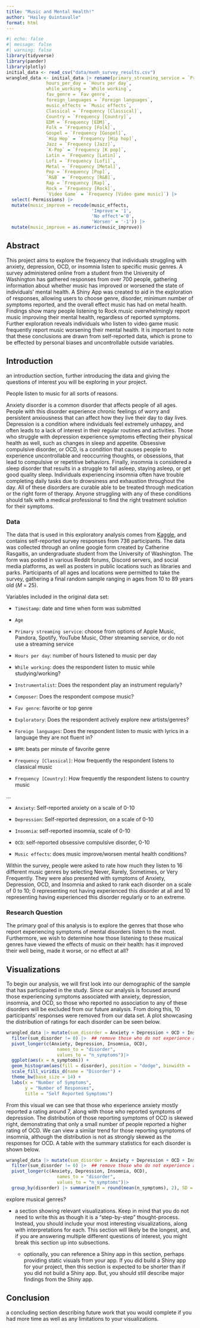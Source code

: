 ```yaml
---
title: "Music and Mental Health!"
author: "Hailey Quintavalle"
format: html
---
```


```r
#| echo: false
#| message: false
#| warning: false
library(tidyverse)
library(pander)
library(plotly)
initial_data <- read_csv("data/mxmh_survey_results.csv")
wrangled_data <- initial_data |> rename(primary_streaming_service = `Primary streaming service`,
               hours_per_day = `Hours per day`,
               while_working = `While working`,
               fav_genre = `Fav genre`,
               foreign_languages = `Foreign languages`,
               music_effects = `Music effects`,
               Classical = `Frequency [Classical]`,
               Country = `Frequency [Country]`,
               EDM = `Frequency [EDM]`,
               Folk = `Frequency [Folk]`,
               Gospel = `Frequency [Gospel]`,
               `Hip Hop` = `Frequency [Hip hop]`,
               Jazz = `Frequency [Jazz]`,
               `K-Pop` = `Frequency [K pop]`,
               Latin = `Frequency [Latin]`,
               Lofi = `Frequency [Lofi]`,
               Metal = `Frequency [Metal]`,
               Pop = `Frequency [Pop]`,
               `R&B` = `Frequency [R&B]`,
               Rap = `Frequency [Rap]`,
               Rock = `Frequency [Rock]`,
               `Video Game` = `Frequency [Video game music]`) |>
  select(-Permissions) |> 
  mutate(music_improve = recode(music_effects, 
                                'Improve'= '1', 
                                'No effect'='0', 
                                'Worsen' = '-1')) |>
  mutate(music_improve = as.numeric(music_improve))
```

## Abstract

This project aims to explore the frequency that individuals struggling with anxiety, depression, OCD, or insomnia listen to specific music genres. A survey administered online from a student from the University of Washington has gathered responses from over 700 people, gathering information about whether music has improved or worsened the state of individuals' mental health. A Shiny App was created to aid in the exploration of responses, allowing users to choose genre, disorder, minimum number of symptoms reported, and the overall effect music has had on metal health. Findings show many people listening to Rock music overwhelmingly report music improving their mental health, regardless of reported symptoms. Further exploration reveals individuals who listen to video game music frequently report music worsening their mental health. It is important to note that these conclusions are drawn from self-reported data, which is prone to be effected by personal biases and uncontrollable outside variables. 

## Introduction

an introduction section, further introducing the data and giving the questions of interest you will be exploring in your project.

People listen to music for all sorts of reasons.

Anxiety disorder is a common disorder that affects people of all ages. People with this disorder experience chronic feelings of worry and persistent anxiousness that can affect how they live their day to day lives. Depression is a condition where individuals feel extremely unhappy, and often leads to a lack of interest in their regular routines and activities. Those who struggle with depression experience symptoms effecting their physical health as well, such as changes in sleep and appetite. Obsessive compulsive disorder, or OCD, is a condition that causes people to experience uncontrollable and reoccurring thoughts, or obsessions, that lead to compulsive or repetitive behaviors. Finally, insomnia is considered a sleep disorder that results in a struggle to fall asleep, staying asleep, or get good quality sleep. Individuals experiencing insomnia often have trouble completing daily tasks due to drowsiness and exhaustion throughout the day. All of these disorders are curable able to be treated through medication or the right form of therapy. Anyone struggling with any of these conditions should talk with a medical professional to find the right treatment solution for their symptoms.


### Data

The data that is used in this exploratory analysis comes from [Kaggle](https://www.kaggle.com/datasets/catherinerasgaitis/mxmh-survey-results?resource=download), and contains self-reported survey responses from 736 participants. The data was collected through an online google form created by Catherine Rasgaitis, an undergraduate student from the University of Washington. The form was posted in various Reddit forums, Discord servers, and social media platforms, as well as posters in public locations such as libraries and parks. Participants of all ages and locations were permitted to take the survey, gathering a final random sample ranging in ages from 10 to 89 years old (*M* = 25).

Variables included in the original data set:

-   `Timestamp`: date and time when form was submitted

-   `Age`

-   `Primary streaming service`: choose from options of Apple Music, Pandora, Spotify, YouTube Music, Other streaming service, or do not use a streaming service

-   `Hours per day`: number of hours listened to music per day

-   `While working`: does the respondent listen to music while studying/working?

-   `Instrumentalist`: Does the respondent play an instrument regularly?

-   `Composer`: Does the respondent compose music?

-   `Fav genre`: favorite or top genre

-   `Exploratory`: Does the respondent actively explore new artists/genres?

-   `Foreign languages`: Does the respondent listen to music with lyrics in a language they are not fluent in?

-   `BPM`: beats per minute of favorite genre

-   `Frequency [Classical]`: How frequently the respondent listens to classical music

-   `Frequency [Country]`: How frequently the respondent listens to country music

...

-   `Anxiety`: Self-reported anxiety on a scale of 0-10

-   `Depression`: Self-reported depression, on a scale of 0-10

-   `Insomnia`: self-reported insomnia, scale of 0-10

-   `OCD`: self-reported obsessive compulsive disorder, 0-10

-   `Music effects`: does music improve/worsen mental health conditions?

Within the survey, people were asked to rate how much they listen to 16 different music genres by selecting Never, Rarely, Sometimes, or Very Frequently. They were also presented with symptoms of Anxiety, Depression, OCD, and Insomnia and asked to rank each disorder on a scale of 0 to 10; 0 representing not having experienced this disorder at all and 10 representing having experienced this disorder regularly or to an extreme.


### Research Question

The primary goal of this analysis is to explore the genres that those who report experiencing symptoms of mental disorders listen to the most. Furthermore, we wish to determine how those listening to these musical genres have viewed the effects of music on their health: has it improved their well being, made it worse, or no effect at all?

## Visualizations

To begin our analysis, we will first look into our demographic of the sample that has participated in the study. Since our analysis is focused around those experiencing symptoms associated with anxiety, depression, insomnia, and OCD, so those who reported no association to any of these disorders will be excluded from our future analysis. From doing this, 10 participants' responses were removed from our data set. A plot showcasing the distribution of ratings for each disorder can be seen below.

```r
wrangled_data |> mutate(sum_disorder = Anxiety + Depression + OCD + Insomnia) |>
  filter(sum_disorder != 0) |>  ## remove those who do not experience any symptoms of any disorder
  pivot_longer(c(Anxiety, Depression, Insomnia, OCD), 
                   names_to = "disorder", 
                   values_to = "n_symptoms")|>
  ggplot(aes(x = n_symptoms)) +
  geom_histogram(aes(fill = disorder), position = "dodge", binwidth = .7) +
  scale_fill_viridis_d(name = "Disorder") +
  theme_bw(base_size = 14) +
  labs(x = "Number of Symptoms",
       y = "Number of Responses",
       title = "Self Reported Symptoms")
```

From this visual we can see that those who experience anxiety mostly reported a rating around 7, along with those who reported symptoms of depression. The distribution of those reporting symptoms of OCD is skewed right, demonstrating that only a small number of people reported a higher rating of OCD. We can view a similar trend for those reporting symptoms of insomnia, although the distribution is not as strongly skewed as the responses for OCD. A table with the summary statistics for each disorder is shown below.

```r
wrangled_data |> mutate(sum_disorder = Anxiety + Depression + OCD + Insomnia) |>
  filter(sum_disorder != 0) |>  ## remove those who do not experience any symptoms of any disorder
  pivot_longer(c(Anxiety, Depression, Insomnia, OCD), 
                   names_to = "disorder", 
                   values_to = "n_symptoms")|>
  group_by(disorder) |> summarise(M = round(mean(n_symptoms), 2), SD = sd(n_symptoms)) |> pander()
```

explore musical genres?

-   a section showing relevant visualizations. Keep in mind that you do not need to write this as though it is a “step-by-step” thought-process. Instead, you should include your most interesting visualizations, along with interpretations for each. This section will likely be the longest, and, if you are answering multiple different questions of interest, you might break this section up into subsections.

    -   optionally, you can reference a Shiny app in this section, perhaps providing static visuals from your app. If you did build a Shiny app for your project, then this section is expected to be shorter than if you did not build a Shiny app. But, you should still describe major findings from the Shiny app.

## Conclusion

a concluding section describing future work that you would complete if you had more time as well as any limitations to your visualizations.
